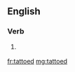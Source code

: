 ==English==

===Verb===
{{head|en|verb form}}

# {{context|nonstandard|lang=en}} {{en-past of|tattoo}}

[[fr:tattoed]]
[[mg:tattoed]]